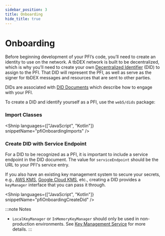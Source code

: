 ```yaml
---
sidebar_position: 3
title: Onboarding
hide_title: true
---
```



# Onboarding

Before beginning development of your PFI’s code, you’ll need to create an identity to use on the network. A tbDEX network is built to be decentralized, which is why you’ll need to create your own [Decentralized Identifier](/docs/web5/decentralized-identifiers/what-are-dids) (DID) to assign to the PFI. That DID will represent the PFI, as well as serve as the signer for tbDEX messages and resources that are sent to other parties.

DIDs are associated with [DID Documents](/docs/web5/decentralized-identifiers/did_documents) which describe how to engage with your PFI.

To create a DID and identify yourself as a PFI, use the `web5/dids` package:

### Import Classes

<Shnip
  languages={["JavaScript", "Kotlin"]}
  snippetName="pfiOnboardingImports"
/>

### Create DID with Service Endpoint

For a DID to be recognized as a PFI, it is important to include a service endpoint in the DID document. The value for `serviceEndpoint` should be the URL to your PFI's service entry.

If you also have an existing key management system to secure your secrets, e.g., [AWS KMS](https://aws.amazon.com/kms/), [Google Cloud KMS](https://cloud.google.com/security/products/security-key-management), etc., creating a DID provides a `keyManager` interface that you can pass it through.

<Shnip
  languages={["JavaScript", "Kotlin"]}
  snippetName="pfiOnboardingCreateDid"
/>

:::note Notes

- `LocalKeyManager` or `InMemoryKeyManager` should only be used in non-production environments. See [Key Management Service](/docs/web5/decentralized-identifiers/key-management) for more details.
  :::
